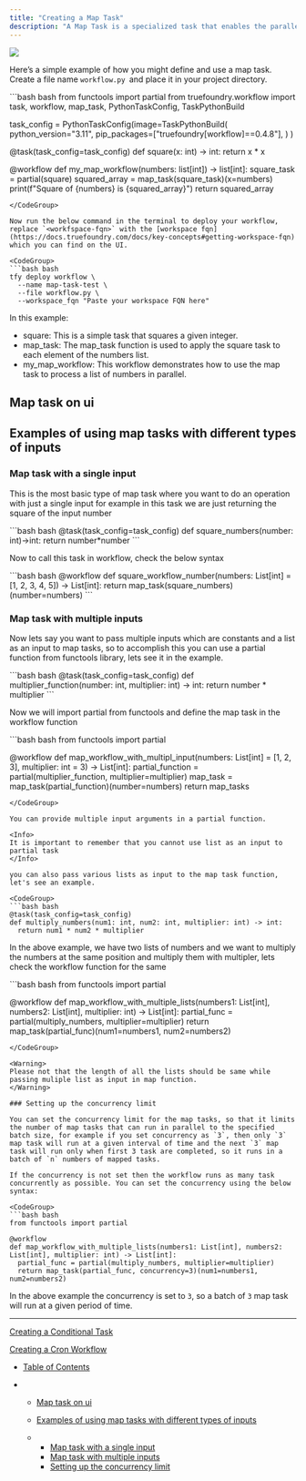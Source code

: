 ```yaml
---
title: "Creating a Map Task"
description: "A Map Task is a specialized task that enables the parallel execution of a single task across multiple inputs. It allows you to apply a task to each element of an input collection (like a list or array) and execute them in parallel. This is particularly useful when you need to perform the same operation on a large dataset or a collection of items, and you want to distribute the workload across multiple tasks"
---
```


![](/images/docs/14367b896e57ca3c2addf615d778b1145a9a2ac1a4fdfe267e9902947416dc8e-image.png)

Here’s a simple example of how you might define and use a map task. Create a file name `workflow.py `and place it in your project directory.

<CodeGroup>
  ```bash bash
  from functools import partial
  from truefoundry.workflow import task, workflow, map_task, PythonTaskConfig, TaskPythonBuild

  task_config = PythonTaskConfig(image=TaskPythonBuild(
          python_version="3.11",
          pip_packages=["truefoundry[workflow]==0.4.8"],
      )
  )

  @task(task_config=task_config)
  def square(x: int) -> int:
      return x * x

  @workflow
  def my_map_workflow(numbers: list[int]) -> list[int]:
      square_task = partial(square)
      squared_array = map_task(square_task)(x=numbers)
      print(f"Square of {numbers} is {squared_array}")
      return squared_array
  ```
</CodeGroup>

Now run the below command in the terminal to deploy your workflow, replace `<workfspace-fqn>` with the [workspace fqn](https://docs.truefoundry.com/docs/key-concepts#getting-workspace-fqn) which you can find on the UI.

<CodeGroup>
  ```bash bash
  tfy deploy workflow \
    --name map-task-test \
    --file workflow.py \
    --workspace_fqn "Paste your workspace FQN here"
  ```
</CodeGroup>

In this example:

* square: This is a simple task that squares a given integer.
* map\_task: The map\_task function is used to apply the square task to each element of the numbers list.
* my\_map\_workflow: This workflow demonstrates how to use the map task to process a list of numbers in parallel.

## Map task on ui

## Examples of using map tasks with different types of inputs

### Map task with a single input

This is the most basic type of map task where you want to do an operation with just a single input for example in this task we are just returning the square of the input number

<CodeGroup>
  ```bash bash
  @task(task_config=task_config)
  def square_numbers(number: int)->int:
    return number*number
  ```
</CodeGroup>

Now to call this task in workflow, check the below syntax

<CodeGroup>
  ```bash bash
  @workflow
  def square_workflow_number(numbers: List[int] = [1, 2, 3, 4, 5]) -> List[int]:
    return map_task(square_numbers)(number=numbers)
  ```
</CodeGroup>

### Map task with multiple inputs

Now lets say you want to pass multiple inputs which are constants and a list as an input to map tasks, so to accomplish this you can use a partial function from functools library, lets see it in the example.

<CodeGroup>
  ```bash bash
  @task(task_config=task_config)
  def multiplier_function(number: int, multiplier: int) -> int:
    return number * multiplier
  ```
</CodeGroup>

Now we will import partial from functools and define the map task in the workflow function

<CodeGroup>
  ```bash bash
  from functools import partial

  @workflow
  def map_workflow_with_multipl_input(numbers: List[int] = [1, 2, 3], multiplier: int = 3) -> List[int]:
    partial_function = partial(multiplier_function, multiplier=multiplier)
    map_task = map_task(partial_function)(number=numbers)
    return map_tasks
  ```
</CodeGroup>

You can provide multiple input arguments in a partial function.

<Info>
  It is important to remember that you cannot use list as an input to partial task
</Info>

you can also pass various lists as input to the map task function, let's see an example.

<CodeGroup>
  ```bash bash
  @task(task_config=task_config)
  def multiply_numbers(num1: int, num2: int, multiplier: int) -> int:
    return num1 * num2 * multiplier
  ```
</CodeGroup>

In the above example, we have two lists of numbers and we want to multiply the numbers at the same position and multiply them with multipler, lets check the workflow function for the same

<CodeGroup>
  ```bash bash
  from functools import partial

  @workflow
  def map_workflow_with_multiple_lists(numbers1: List[int], numbers2: List[int], multiplier: int) -> List[int]:
    partial_func = partial(multiply_numbers, multiplier=multiplier)
    return map_task(partial_func)(num1=numbers1, num2=numbers2)
  ```
</CodeGroup>

<Warning>
  Please not that the length of all the lists should be same while passing muliple list as input in map function.
</Warning>

### Setting up the concurrency limit

You can set the concurrency limit for the map tasks, so that it limits the number of map tasks that can run in parallel to the specified batch size, for example if you set concurrency as `3`, then only `3` map task will run at a given interval of time and the next `3` map task will run only when first 3 task are completed, so it runs in a batch of `n` numbers of mapped tasks.

If the concurrency is not set then the workflow runs as many task concurrently as possible. You can set the concurrency using the below syntax:

<CodeGroup>
  ```bash bash
  from functools import partial

  @workflow
  def map_workflow_with_multiple_lists(numbers1: List[int], numbers2: List[int], multiplier: int) -> List[int]:
    partial_func = partial(multiply_numbers, multiplier=multiplier)
    return map_task(partial_func, concurrency=3)(num1=numbers1, num2=numbers2)
  ```
</CodeGroup>

In the above example the concurrency is set to `3`, so a batch of `3` map task will run at a given period of time.

***

[Creating a Conditional Task](/docs/conditional-task)

[Creating a Cron Workflow](/docs/cron-workflow)

* [Table of Contents](#)

* * [Map task on ui](#map-task-on-ui)

  * [Examples of using map tasks with different types of inputs](#examples-of-using-map-tasks-with-different-types-of-inputs)

  * * [Map task with a single input](#map-task-with-a-single-input)
    * [Map task with multiple inputs](#map-task-with-multiple-inputs)
    * [Setting up the concurrency limit](#setting-up-the-concurrency-limit)
